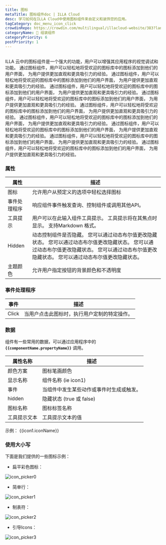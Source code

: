 ```yaml
---
title: 图标
metaTitle: 图标组件doc | ILLA Cloud
desc: 学习如何在ILLA Cloud中使用图标组件来自定义和装饰您的应用。
tagCategory: doc_menu_icon_click
crowdinRepo: https://crowdin.com/multilingual/illacloud-website/383?languages=zhcn&filter=basic&value=0
categoryName: 🧬 组装组件
categoryPriority: 6
postPriority: 1
---
```


## <h2 hidden>什么是图标？</h2>

ILLA 云中的图标组件是一个强大的功能，用户可以增强其应用程序的视觉调试和功能。 通过图标组件，用户可以轻松地将受欢迎的图标库中的图标添加到他们的用户界面， 为用户提供更加直观和更具吸引力的经验。 通过图标组件，用户可以轻松地将受欢迎的图标库中的图标添加到他们的用户界面， 为用户提供更加直观和更具吸引力的经验。 通过图标组件，用户可以轻松地将受欢迎的图标库中的图标添加到他们的用户界面， 为用户提供更加直观和更具吸引力的经验。 通过图标组件，用户可以轻松地将受欢迎的图标库中的图标添加到他们的用户界面， 为用户提供更加直观和更具吸引力的经验。 通过图标组件，用户可以轻松地将受欢迎的图标库中的图标添加到他们的用户界面， 为用户提供更加直观和更具吸引力的经验。 通过图标组件，用户可以轻松地将受欢迎的图标库中的图标添加到他们的用户界面， 为用户提供更加直观和更具吸引力的经验。 通过图标组件，用户可以轻松地将受欢迎的图标库中的图标添加到他们的用户界面， 为用户提供更加直观和更具吸引力的经验。 通过图标组件，用户可以轻松地将受欢迎的图标库中的图标添加到他们的用户界面， 为用户提供更加直观和更具吸引力的经验。 通过图标组件，用户可以轻松地将受欢迎的图标库中的图标添加到他们的用户界面， 为用户提供更加直观和更具吸引力的经验。

### 属性

| 属性            | 描述                                                                                                              |
| ------------- | --------------------------------------------------------------------------------------------------------------- |
| 图标            | 允许用户从预定义的选项中轻松选择图标                                                                                              |
| 事件处理程序        | 响应组件事件触发查询、控制组件或调用其他API。                                                                                        |
| 工具提示          | 用户可以在此输入组件工具提示。 工具提示将在其焦点时显示。 支持Markdown 格式。                                                                    |
| Hidden        | 动态控制组件是否隐藏。 您可以通过动态布尔值更改隐藏状态。 您可以通过动态布尔值更改隐藏状态。 您可以通过动态布尔值更改隐藏状态。 您可以通过动态布尔值更改隐藏状态。 您可以通过动态布尔值更改隐藏状态。           |
| 主题颜色          | 允许用户指定按钮的背景颜色和不透明度                                                                                              |

### 事件处理程序

| 事件    | 描述                                                               |
| ----- | ---------------------------------------------------------------- |
| Click | 当用户点击此图标时，执行用户定制的特定操作。                                           |

### 数据

组件有一些常用的数据，可以通过应用程序中的 **`{{componentName.propertyName}}`** 调用。

| 属性名称          | 描述                                                                       |
| ------------- | ------------------------------------------------------------------------ |
| 颜色方案          | 图标笔画颜色                                                                   |
| 显示名称          | 组件名称 (ie icon1)                                                          |
| 事件            | 当组件中发生某些动作或事件时生成或触发。                                                     |
| hidden        | 隐藏状态 (true 或 false)                                                      |
| 图标名称          | 图标标签名称                                                                   |
| 工具提示文本        | 工具提示文本的值                                                                 |

示例： {{icon1.iconName}}

### 使用大小写

下面是我们提供的一些图标示例：

-   扁平彩色图标：

![icon_picker0](https://cdn.illacloud.com/official-website/img/official-site/components/icon_picker0.jpg)

-   简单行：

![icon_picker1](https://cdn.illacloud.com/official-website/img/official-site/components/icon_picker1.jpg)

-   制表符：

![icon_picker2](https://cdn.illacloud.com/official-website/img/official-site/components/icon_picker2.jpg)

-   引导Icons：

![icon_picker3](https://cdn.illacloud.com/official-website/img/official-site/components/icon_picker3.jpg)
